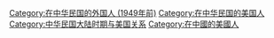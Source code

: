 [[Category:在中华民国的外国人_(1949年前)|Category:在中华民国的外国人 (1949年前)]]
[[Category:在中华民国的美国人|Category:在中华民国的美国人]]
[[Category:中华民国大陆时期与美国关系|Category:中华民国大陆时期与美国关系]]
[[Category:在中國的美國人|Category:在中國的美國人]]